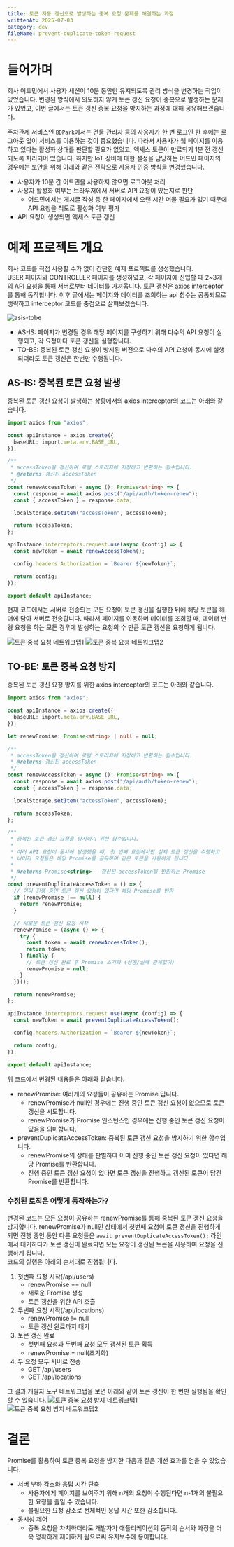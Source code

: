 ```yaml
---
title: 토큰 자동 갱신으로 발생하는 중복 요청 문제를 해결하는 과정
writtenAt: 2025-07-03
category: dev
fileName: prevent-duplicate-token-request
---
```


# 들어가며

회사 어드민에서 사용자 세션이 10분 동안만 유지되도록 관리 방식을 변경하는 작업이 있었습니다. 변경된 방식에서 의도하지 않게 토큰 갱신 요청이 중복으로 발생하는 문제가 있었고, 이번 글에서는 토큰 갱신 중복 요청을 방지하는 과정에 대해 공유해보겠습니다.

주차관제 서비스인 `BDPark`에서는 건물 관리자 등의 사용자가 한 번 로그인 한 후에는 로그아웃 없이 서비스를 이용하는 것이 중요했습니다. 따라서 사용자가 웹 페이지를 이용하고 있다는 활성화 상태를 판단할 필요가 없었고, 액세스 토큰이 만료되기 1분 전 갱신되도록 처리되어 있습니다. 하지만 IoT 장비에 대한 설정을 담당하는 어드민 페이지의 경우에는 보안을 위해 아래와 같은 전략으로 사용자 인증 방식을 변경했습니다.

- 사용자가 10분 간 어드민을 사용하지 않으면 로그아웃 처리
- 사용자 활성화 여부는 브라우저에서 서버로 API 요청이 있는지로 판단
  - 어드민에서는 게시글 작성 등 한 페이지에서 오랜 시간 머물 필요가 없기 때문에 API 요청을 척도로 활성화 여부 평가
- API 요청이 생성되면 액세스 토큰 갱신

# 예제 프로젝트 개요

회사 코드를 직접 사용할 수가 없어 간단한 예제 프로젝트를 생성했습니다.\
USER 페이지와 CONTROLLER 페이지를 생성하였고, 각 페이지에 진입할 때 2~3개의 API 요청을 통해 서버로부터 데이터를 가져옵니다.
토큰 갱신은 axios interceptor를 통해 동작합니다. 이후 글에서는 페이지와 데이터를 조회하는 api 함수는 공통되므로 생략하고 interceptor 코드를 중점으로 살펴보겠습니다.

![asis-tobe](/contents/dev/prevent-duplicate-token-request/asis-tobe.png)

- AS-IS: 페이지가 변경될 경우 해당 페이지를 구성하기 위해 다수의 API 요청이 실행되고, 각 요청마다 토큰 갱신을 실행합니다.
- TO-BE: 중복된 토큰 갱신 요청이 방지된 버전으로 다수의 API 요청이 동시에 실행되더라도 토큰 갱신은 한번만 수행됩니다.

## AS-IS: 중복된 토큰 요청 발생

중복된 토큰 갱신 요청이 발생하는 상황에서의 axios interceptor의 코드는 아래와 같습니다.

```ts title="src/api/index.ts"
import axios from "axios";

const apiInstance = axios.create({
  baseURL: import.meta.env.BASE_URL,
});

/**
 * accessToken을 갱신하여 로컬 스토리지에 저장하고 반환하는 함수입니다.
 * @returns 갱신된 accessToken
 */
const renewAccessToken = async (): Promise<string> => {
  const response = await axios.post("/api/auth/token-renew");
  const { accessToken } = response.data;

  localStorage.setItem("accessToken", accessToken);

  return accessToken;
};

apiInstance.interceptors.request.use(async (config) => {
  const newToken = await renewAccessToken();

  config.headers.Authorization = `Bearer ${newToken}`;

  return config;
});

export default apiInstance;
```

현재 코드에서는 서버로 전송되는 모든 요청이 토큰 갱신을 실행한 뒤에 해당 토큰을 헤더에 담아 서버로 전송합니다. 따라서 페이지를 이동하며 데이터를 조회할 때, 데이터 변경 요청을 하는 모든 경우에 발생하는 요청의 수 만큼 토큰 갱신을 요청하게 됩니다.

![토큰 중복 요청 네트워크탭1](/contents/dev/prevent-duplicate-token-request/as-is-duplicate-request-1.png)
![토큰 중복 요청 네트워크탭2](/contents/dev/prevent-duplicate-token-request/as-is-duplicate-request-2.png)

## TO-BE: 토큰 중복 요청 방지

중복된 토큰 갱신 요청 방지를 위한 axios interceptor의 코드는 아래와 같습니다.

```ts title="src/api/index.ts"
import axios from "axios";

const apiInstance = axios.create({
  baseURL: import.meta.env.BASE_URL,
});

let renewPromise: Promise<string> | null = null;

/**
 * accessToken을 갱신하여 로컬 스토리지에 저장하고 반환하는 함수입니다.
 * @returns 갱신된 accessToken
 */
const renewAccessToken = async (): Promise<string> => {
  const response = await axios.post("/api/auth/token-renew");
  const { accessToken } = response.data;

  localStorage.setItem("accessToken", accessToken);

  return accessToken;
};

/**
 * 중복된 토큰 갱신 요청을 방지하기 위한 함수입니다.
 *
 * 여러 API 요청이 동시에 발생했을 때, 첫 번째 요청에서만 실제 토큰 갱신을 수행하고
 * 나머지 요청들은 해당 Promise를 공유하여 같은 토큰을 사용하게 됩니다.
 *
 * @returns Promise<string> - 갱신된 accessToken을 반환하는 Promise
 */
const preventDuplicateAccessToken = () => {
  // 이미 진행 중인 토큰 갱신 요청이 있다면 해당 Promise를 반환
  if (renewPromise !== null) {
    return renewPromise;
  }

  // 새로운 토큰 갱신 요청 시작
  renewPromise = (async () => {
    try {
      const token = await renewAccessToken();
      return token;
    } finally {
      // 토큰 갱신 완료 후 Promise 초기화 (성공/실패 관계없이)
      renewPromise = null;
    }
  })();

  return renewPromise;
};

apiInstance.interceptors.request.use(async (config) => {
  const newToken = await preventDuplicateAccessToken();

  config.headers.Authorization = `Bearer ${newToken}`;

  return config;
});

export default apiInstance;
```

위 코드에서 변경된 내용들은 아래와 같습니다.

- renewPromise: 여러개의 요청들이 공유하는 Promise 입니다.
  - renewPromise가 null인 경우에는 진행 중인 토큰 갱신 요청이 없으므로 토큰 갱신을 시도합니다.
  - renewPromise가 Promise 인스턴스인 경우에는 진행 중인 토큰 갱신 요청이 있음을 의미합니다.
- preventDuplicateAccessToken: 중복된 토큰 갱신 요청을 방지하기 위한 함수입니다.
  - renewPromise의 상태를 판별하여 이미 진행 중인 토큰 갱신 요청이 있다면 해당 Promise를 반환합니다.
  - 진행 중인 토큰 갱신 요청이 없다면 토큰 갱신을 진행하고 갱신된 토큰이 담긴 Promise를 반환합니다.

### 수정된 로직은 어떻게 동작하는가?

변경된 코드는 모든 요청이 공유하는 renewPromise를 통해 중복된 토큰 갱신 요청을 방지합니다. renewPromise가 null인 상태에서 첫번째 요청이 토큰 갱신을 진행하게 되면 진행 중인 동안 다른 요청들은 `await preventDuplicateAccessToken();` 라인에서 대기하다가 토큰 갱신이 완료되면 모든 요청이 갱신된 토큰을 사용하여 요청을 진행하게 됩니다.\
코드의 실행은 아래의 순서대로 진행됩니다.

1. 첫번째 요청 시작(/api/users)
   - renewPromise == null
   - 새로운 Promise 생성
   - 토큰 갱신을 위한 API 호출
2. 두번째 요청 시작(/api/locations)
   - renewPromise != null
   - 토큰 갱신 완료까지 대기
3. 토큰 갱신 완료
   - 첫번째 요청과 두번째 요청 모두 갱신된 토큰 획득
   - renewPromise = null(초기화)
4. 두 요청 모두 서버로 전송
   - GET /api/users
   - GET /api/locations

그 결과 개발자 도구 네트워크탭을 보면 아래와 같이 토큰 갱신이 한 번만 실행됨을 확인할 수 있습니다.
![토큰 중복 요청 방지 네트워크탭1](/contents/dev/prevent-duplicate-token-request/to-be-duplicate-request-1.png)
![토큰 중복 요청 방지 네트워크탭2](/contents/dev/prevent-duplicate-token-request/to-be-duplicate-request-2.png)

# 결론

Promise를 활용하여 토큰 중복 요청을 방지한 다음과 같은 개선 효과를 얻을 수 있었습니다.

- 서버 부하 감소와 응답 시간 단축
  - 사용자에게 페이지를 보여주기 위해 n개의 요청이 수행된다면 n-1개의 불필요한 요청을 줄일 수 있습니다.
  - 불필요한 요청 감소로 전체적인 응답 시간 또한 감소합니다.
- 동시성 제어
  - 중복 요청을 차치하더라도 개발자가 애플리케이션의 동작의 순서와 과정을 더욱 명확하게 제어하게 됨으로써 유지보수에 용이합니다.
